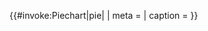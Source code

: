 <templatestyles src="Piechart/style.css"/>
{{#invoke:Piechart|pie| {{{1|[
 {"label": "wieś: $v", "value": 45}, 
 {"label": "miasto: $v"}
]}}}
| meta = {{{meta|
{}
}}}
| caption = {{{caption|}}}
}}<noinclude>
{{Dokumentacja
 | Moduł:Piechart/opis
}}
</noinclude>